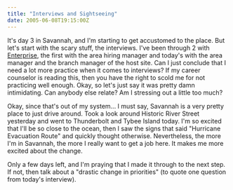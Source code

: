 ```yaml
---
title: "Interviews and Sightseeing"
date: 2005-06-08T19:15:00Z
---
```


It's day 3 in Savannah, and I'm starting to get accustomed to the place. But let's start with the scary stuff, the interviews. I've been through 2 with [Enterprise][1], the first with the area hiring manager and today's with the area manager and the branch manager of the host site. Can I just conclude that I need a lot more practice when it comes to interviews? If my career counselor is reading this, then you have the right to scold me for not practicing well enough. Okay, so let's just say it was pretty damn intimidating. Can anybody else relate? Am I stressing out a little too much?

Okay, since that's out of my system... I must say, Savannah is a very pretty place to just drive around. Took a look around Historic River Street yesterday and went to Thunderbolt and Tybee Island today. I'm so excited that I'll be so close to the ocean, then I saw the signs that said "Hurricane Evacuation Route" and quickly thought otherwise. Nevertheless, the more I'm in Savannah, the more I really want to get a job here. It makes me more excited about the change.

Only a few days left, and I'm praying that I made it through to the next step. If not, then talk about a "drastic change in priorities" (to quote one question from today's interview).

[1]: http://www.enterprise.com
